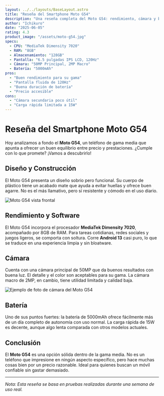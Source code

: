 ```yaml
---
layout: ../../layouts/BaseLayout.astro
title: "Reseña del Smartphone Moto G54"
description: "Una reseña completa del Moto G54: rendimiento, cámara y batería."
author: "Ichikuro"
date: "2025-06-05"
rating: 4.3
product_image: "/assets/moto-g54.jpg"
specs:
  - CPU: "MediaTek Dimensity 7020"
  - RAM: "8GB"
  - Almacenamiento: "128GB"
  - Pantalla: "6.5 pulgadas IPS LCD, 120Hz"
  - Cámara: "50MP Principal, 2MP Macro"
  - Batería: "5000mAh"
pros:
  - "Buen rendimiento para su gama"
  - "Pantalla fluida de 120Hz"
  - "Buena duración de batería"
  - "Precio accesible"
cons:
  - "Cámara secundaria poco útil"
  - "Carga rápida limitada a 15W"
---
```






# Reseña del Smartphone Moto G54

Hoy analizamos a fondo el **Moto G54**, un teléfono de gama media que apunta a ofrecer un buen equilibrio entre precio y prestaciones. ¿Cumple con lo que promete? ¡Vamos a descubrirlo!

## Diseño y Construcción

El Moto G54 presenta un diseño sobrio pero funcional. Su cuerpo de plástico tiene un acabado mate que ayuda a evitar huellas y ofrece buen agarre. No es el más llamativo, pero sí resistente y cómodo en el uso diario.

<Image
  src={MotoFront}
  alt="Moto G54 vista frontal"
  width={400}
  height={600}
  quality={80}
  format="webp"
  loading="lazy"
/>

## Rendimiento y Software

El Moto G54 incorpora el procesador **MediaTek Dimensity 7020**, acompañado por 8GB de RAM. Para tareas cotidianas, redes sociales y juegos ligeros, se comporta con soltura. Corre **Android 13** casi puro, lo que se traduce en una experiencia limpia y sin bloatware.

## Cámara

Cuenta con una cámara principal de 50MP que da buenos resultados con buena luz. El detalle y el color son aceptables para su gama. La cámara macro de 2MP, en cambio, tiene utilidad limitada y calidad baja.

<Image
  src={MotoCamera}
  alt="Ejemplo de foto de cámara del Moto G54"
  width={600}
  height={400}
  quality={85}
  format="webp"
  loading="lazy"
/>

## Batería

Uno de sus puntos fuertes: la batería de 5000mAh ofrece fácilmente más de un día completo de autonomía con uso normal. La carga rápida de 15W es decente, aunque algo lenta comparada con otros modelos actuales.

<SpecsTable specs={frontmatter.specs} />
<ProsConsList type="pros" items={frontmatter.pros} />
<ProsConsList type="cons" items={frontmatter.cons} />

## Conclusión

El **Moto G54** es una opción sólida dentro de la gama media. No es un teléfono que impresione en ningún aspecto específico, pero hace muchas cosas bien por un precio razonable. Ideal para quienes buscan un móvil confiable sin gastar demasiado.

---

*Nota: Esta reseña se basa en pruebas realizadas durante una semana de uso real.*